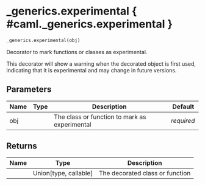 # _generics.experimental { #caml._generics.experimental }

```python
_generics.experimental(obj)
```

Decorator to mark functions or classes as experimental.

This decorator will show a warning when the decorated object is first used,
indicating that it is experimental and may change in future versions.

## Parameters {.doc-section .doc-section-parameters}

| Name   | Type   | Description                                   | Default    |
|--------|--------|-----------------------------------------------|------------|
| obj    |        | The class or function to mark as experimental | _required_ |

## Returns {.doc-section .doc-section-returns}

| Name   | Type                    | Description                     |
|--------|-------------------------|---------------------------------|
|        | Union\[type, callable\] | The decorated class or function |